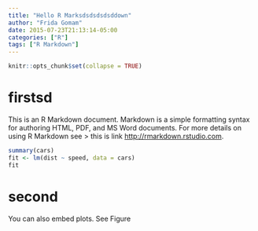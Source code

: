 ```yaml
---
title: "Hello R Marksdsdsdsdsddown"
author: "Frida Gomam"
date: 2015-07-23T21:13:14-05:00
categories: ["R"]
tags: ["R Markdown"]
---
```


```r
knitr::opts_chunk$set(collapse = TRUE)
```

# firstsd

This is an R Markdown document. Markdown is a simple formatting syntax for authoring HTML, PDF, and MS Word documents. For more details on using R Markdown see 
> this is link <http://rmarkdown.rstudio.com>.



```r
summary(cars)
fit <- lm(dist ~ speed, data = cars)
fit
```

# second

You can also embed plots. See Figure 



